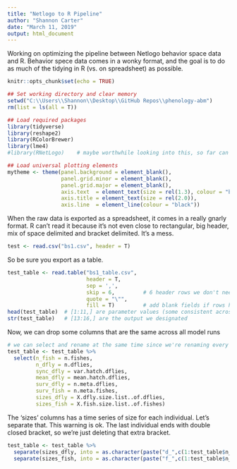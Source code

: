 ```yaml
---
title: "Netlogo to R Pipeline"
author: "Shannon Carter"
date: "March 11, 2019"
output: html_document
---
```


Working on optimizing the pipeline between Netlogo behavior space data and R. Behavior spece data comes in a wonky format, and the goal is to do as much of the tidying in R (vs. on spreadsheet) as possible.

```r
knitr::opts_chunk$set(echo = TRUE)

## Set working directory and clear memory
setwd("C:\\Users\\Shannon\\Desktop\\GitHub Repos\\phenology-abm")
rm(list = ls(all = T))

## Load required packages
library(tidyverse)
library(reshape2)
library(RColorBrewer)
library(lme4)
#library(RNetLogo)    # maybe worthwhile looking into this, so far can't figure it out

## Load universal plotting elements
mytheme <- theme(panel.background = element_blank(),
                 panel.grid.minor = element_blank(), 
                 panel.grid.major = element_blank(),
                 axis.text  = element_text(size = rel(1.3), colour = "black"),
                 axis.title = element_text(size = rel(2.0)),
                 axis.line  = element_line(colour = "black"))

```

When the raw data is exported as a spreadsheet, it comes in a really gnarly format. R can't read it because it's not even close to rectangular, big header, mix of space delimited and bracket delimited. It's a mess.
```r

test <- read.csv("bs1.csv", header = T)

```

So be sure you export as a table. 
```r

test_table <- read.table("bs1_table.csv",
                         header = T,
                         sep = ',',
                         skip = 6,         # 6 header rows we don't need
                         quote = "\"",
                         fill = T)         # add blank fields if rows have unequal length
head(test_table)  # [1:11,] are parameter values (some consistent across all, some representing trts)
str(test_table)   # [13:16,] are the output we designated

```

Now, we can drop some columns that are the same across all model runs
```r
# we can select and rename at the same time since we're renaming every variable we need
test_table <- test_table %>% 
  select(n_fish = n.fishes,
         n_dfly = n.dflies,
         sync_dfly = var.hatch.dflies,   
         mean_dfly = mean.hatch.dflies, 
         surv_dfly = n.meta.dflies, 
         surv_fish = n.meta.fishes, 
         sizes_dfly = X.dfly.size.list..of.dflies, 
         sizes_fish = X.fish.size.list..of.fishes)
```

The 'sizes' columns has a time series of size for each individual. Let's separate that. This warning is ok. The last individual ends with double closed bracket, so we're just deleting that extra bracket.
```r
test_table <- test_table %>% 
  separate(sizes_dfly, into = as.character(paste("d_",c(1:test_table$n_dfly))), sep = "]") %>% 
  separate(sizes_fish, into = as.character(paste("f_",c(1:test_table$n_fish))), sep = "]")
```

